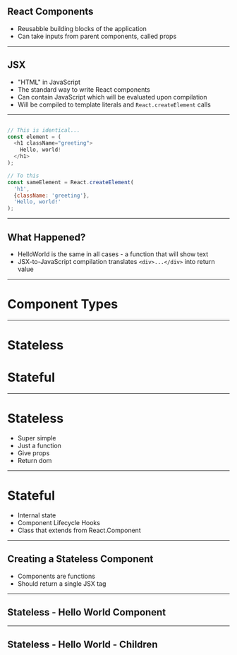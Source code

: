 
## React Components

- Reusabble building blocks of the application
- Can take inputs from parent components, called props

---

## JSX

- "HTML" in JavaScript
- The standard way to write React components
- Can contain JavaScript which will be evaluated upon compilation
- Will be compiled to template literals and `React.createElement` calls

---


```javascript JSX Example

// This is identical...
const element = (
  <h1 className="greeting">
    Hello, world!
  </h1>
);

// To this
const sameElement = React.createElement(
  'h1',
  {className: 'greeting'},
  'Hello, world!'
);
```

---

## What Happened?

- HelloWorld is the same in all cases - a function that will show text
- JSX-to-JavaScript compilation translates `<div>...</div>` into return value
---

# Component Types

---

# Stateless
# Stateful

---


# Stateless

- Super simple
- Just a function
- Give props
- Return dom

---

# Stateful

- Internal state
- Component Lifecycle Hooks
- Class that extends from React.Component

---

## Creating a Stateless Component

- Components are functions
- Should return a single JSX tag

---

## Stateless - Hello World Component

<CodeSandbox src="https://codesandbox.io/embed/1080oxnw33?eslint=1&fontsize=14&hidenavigation=1&module=%2Fsrc%2Findex.js&moduleview=1&highlights=4"/>

---

## Stateless - Hello World - Children

<CodeSandbox src="https://codesandbox.io/embed/8l3wmjzk82?eslint=1&fontsize=14&hidenavigation=1&module=%2Fsrc%2Fhello-world.js"/>




